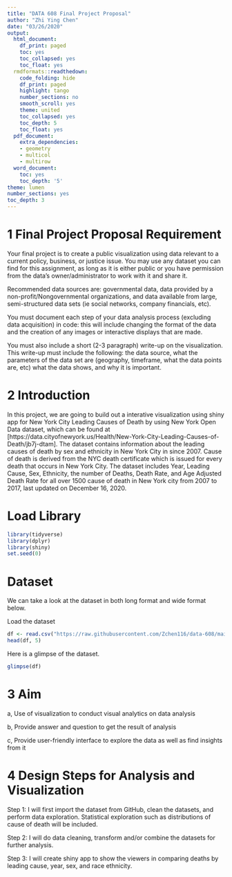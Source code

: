 ---
title: "DATA 608 Final Project Proposal"
author: "Zhi Ying Chen"
date: "03/26/2020"
output:
  html_document:
    df_print: paged
    toc: yes
    toc_collapsed: yes
    toc_float: yes
  rmdformats::readthedown:
    code_folding: hide
    df_print: paged
    highlight: tango
    number_sections: no
    smooth_scroll: yes
    theme: united
    toc_collapsed: yes
    toc_depth: 5
    toc_float: yes
  pdf_document:
    extra_dependencies:
    - geometry
    - multicol
    - multirow
  word_document:
    toc: yes
    toc_depth: '5'
theme: lumen
number_sections: yes
toc_depth: 3
---

# 1 Final Project Proposal Requirement
Your final project is to create a public visualization using data relevant to a current policy, business, or justice issue. You may use any dataset you can find for this assignment, as long as it is either public or you have permission from the data’s owner/administrator to work with it and share it.

Recommended data sources are: governmental data, data provided by a non-profit/Nongovernmental organizations, and data available from large, semi-structured data sets (ie social networks, company financials, etc).

You must document each step of your data analysis process (excluding data acquisition) in code: this will include changing the format of the data and the creation of any images or interactive displays that are made.

You must also include a short (2-3 paragraph) write-up on the visualization. This write-up must include the following: the data source, what the parameters of the data set are (geography, timeframe, what the data points are, etc) what the data shows, and why it is important.

# 2 Introduction
In this project, we are going to build out a interative visualization using shiny app for New York City Leading Causes of Death by using New York Open Data dataset, which can be found at [https://data.cityofnewyork.us/Health/New-York-City-Leading-Causes-of-Death/jb7j-dtam]. The dataset contains information about the leading causes of death by sex and ethnicity in New York City in since 2007. Cause of death is derived from the NYC death certificate which is issued for every death that occurs in New York City. The dataset includes Year, Leading Cause, Sex, Ethnicity, the number of Deaths, Death Rate, and Age Adjusted Death Rate for all over 1500 cause of death in New York city from 2007 to 2017, last updated on December 16, 2020. 

# Load Library
```{r}
library(tidyverse)
library(dplyr)
library(shiny)
set.seed(0)
```

# Dataset

We can take a look at the dataset in both long format and wide format below.

Load the dataset
```{r}
df <- read.csv("https://raw.githubusercontent.com/Zchen116/data-608/main/New_York_City_Leading_Causes_of_Death.csv")
head(df, 5)
```

Here is a glimpse of the dataset.
```{r}
glimpse(df)
```

# 3 Aim
a, Use of visualization to conduct visual analytics on data analysis

b, Provide answer and question to get the result of analysis

c, Provide user-friendly interface to explore the data as well as find insights from it



# 4 Design Steps for Analysis and Visualization
Step 1: I will first import the dataset from GitHub, clean the datasets, and perform data exploration. Statistical exploration such as distributions of cause of death will be included.

Step 2: I will do data cleaning, transform and/or combine the datasets for further analysis. 

Step 3: I will create shiny app to show the viewers in comparing deaths by leading cause, year, sex, and race ethnicity.



